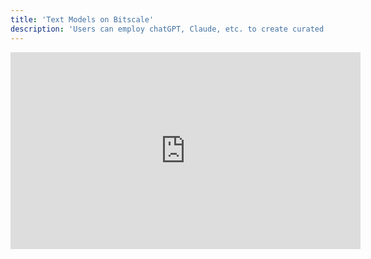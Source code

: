```yaml
---
title: 'Text Models on Bitscale'
description: 'Users can employ chatGPT, Claude, etc. to create curated content for each and every one of their prospects.'
---
```


<iframe width="560" height="315" src="https://www.loom.com/embed/ad5768ea137d4676b1d990942f65185e?sid=f9f67f8f-c876-4e37-9431-a02be060f2b5" title="Setup Enrichment Tools" frameborder="0" allow="accelerometer; autoplay; clipboard-write; encrypted-media; gyroscope; picture-in-picture" allowfullscreen />

## **Simplify Content Creation**

Personalized communication is key to building strong connections with your prospects, but doing it at scale is a challenge. Bitscale simplifies this with integrated support for **ChatGPT** and **Claude**, enabling RevOps, SDRs, and sales teams to craft impactful, tailored content in minutes.

From hyper-personalized outreach emails to sales proposals and campaign messaging, Bitscale automates the heavy lifting, allowing you to focus on strategy and engagement.

***

## **How It Works**

### **1. Input the Right Details**

The first step is to gather and input relevant details about your prospect, such as:

* **Their Industry:** SaaS, eCommerce, or Manufacturing.

* **Their Role:** CTO, Marketing Manager, or Decision Maker.

* **Contextual Insights:** Funding news, product launches, or challenges they’re facing.

**Why This Matters:** Tailored inputs result in precise, actionable content that resonates deeply with your audience.

***

### **2. Generate High-Impact Content**

Bitscale’s built-in text models analyze your inputs and generate:

* **Personalized Outreach Emails:** Address specific pain points and goals.

* **Sales Proposals:** Showcase how your solution aligns with their needs.

* **Campaign Messaging:** Create scalable, customized messages for outreach.

**Why This Matters:** Automating content creation saves you hours while ensuring each piece of content is crafted with purpose.

***

### **3. Refine and Put It to Use**

Review the content to align with your brand’s voice or tone. Once finalized, it’s ready to be used in your outreach workflows or exported to tools like **Smartlead**, **Instantly**, or your CRM.

**Why This Matters:** Effortlessly transition from content generation to execution, maintaining quality and consistency at every step.

***

## **Key Benefits**

* **Save Time:** Automate repetitive content creation tasks.

* **Scale with Personalization:** Generate unique content for hundreds of prospects without losing relevance.

* **Enhance Engagement:** Deliver messaging that speaks directly to your audience’s needs and challenges.

***

## **Tips for Success**

* **Be Specific:** The more detailed your inputs, the more impactful the output.

* **Experiment and Test:** Refine your messaging with variations to find what resonates best.

* **Leverage Data Enrichment:** Combine text modeling with Bitscale’s enrichment tools for even more personalized content.

***

## **Get Started Today**

Begin crafting personalized content for your campaigns with ease:
👉 **\[Grid Link]** to explore templates and workflows.
**Pro Tip:** Use Bitscale’s built-in templates as a starting point to accelerate your content creation process.